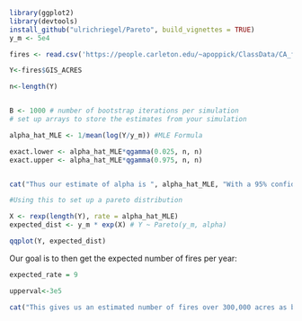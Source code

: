 
```r
library(ggplot2)
library(devtools)
install_github("ulrichriegel/Pareto", build_vignettes = TRUE)
y_m <- 5e4

fires <- read.csv('https://people.carleton.edu/~apoppick/ClassData/CA_fires',header = TRUE)

Y<-fires$GIS_ACRES

n<-length(Y)


B <- 1000 # number of bootstrap iterations per simulation
# set up arrays to store the estimates from your simulation

alpha_hat_MLE <- 1/mean(log(Y/y_m)) #MLE Formula

exact.lower <- alpha_hat_MLE*qgamma(0.025, n, n)
exact.upper <- alpha_hat_MLE*qgamma(0.975, n, n)


cat("Thus our estimate of alpha is ", alpha_hat_MLE, "With a 95% confidence interval (", exact.lower,"," ,exact.upper,")" )

#Using this to set up a pareto distribution

X <- rexp(length(Y), rate = alpha_hat_MLE)
expected_dist <- y_m * exp(X) # Y ~ Pareto(y_m, alpha)

qqplot(Y, expected_dist)

```

Our goal is to then get the expected number of fires per year:


```r
expected_rate = 9

upperval<-3e5

cat("This gives us an estimated number of fires over 300,000 acres as between ", expected_rate*(y_m/upperval)**exact.upper, "and ", expected_rate*(y_m/upperval)**exact.lower, "fires per year")
```